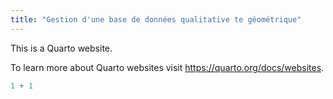 ```yaml
---
title: "Gestion d'une base de données qualitative te géométrique"
---
```


This is a Quarto website.

To learn more about Quarto websites visit <https://quarto.org/docs/websites>.

```r
1 + 1
```
